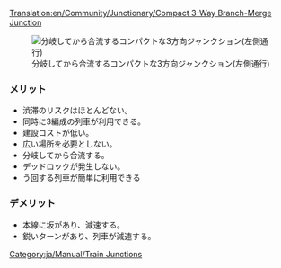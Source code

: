 [[Translation:en/Community/Junctionary/Compact 3-Way Branch-Merge Junction]]
{{ja/Community/Junctionary/Navigation}}

[[File:en/Community/Junctionary/6x8 3 Way Split before Merge Junction.png|frame|none|分岐してから合流するコンパクトな3方向ジャンクション(左側通行)]]

===メリット===
*渋滞のリスクはほとんどない。
*同時に3編成の列車が利用できる。
*建設コストが低い。
*広い場所を必要としない。
*分岐してから合流する。
*デッドロックが発生しない。
*う回する列車が簡単に利用できる

===デメリット===
*本線に坂があり、減速する。
*鋭いターンがあり、列車が減速する。


[[Category:ja/Manual/Train Junctions]]